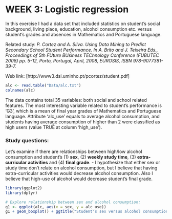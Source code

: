 # WEEK 3: Logistic regression

In this exercise I had a data set that included statistics on student's social background, living place, education, alcohol consumption etc. versus student's grades and absences in Mathematics and Portuguese language.

Related study: *P. Cortez and A. Silva. Using Data Mining to Predict Secondary School Student Performance. In A. Brito and J. Teixeira Eds., Proceedings of 5th FUture BUsiness TEChnology Conference (FUBUTEC 2008) pp. 5-12, Porto, Portugal, April, 2008, EUROSIS, ISBN 978-9077381-39-7.*

Web link: [http://www3.dsi.uminho.pt/pcortez/student.pdf]


```r
alc <- read.table("Data/alc.txt")
colnames(alc)
```

The data contains total 35 variables: both social and school related features. The most interesting variable related to student's performance is 'G3', which is a mean of final year grades of Mathematics and Portuguese language. Attribute 'alc_use' equals to average alcohol consumption, and students having average consumption of higher than 2 were classified as high users (value TRUE at column 'high_use').



### Study questions:

Let's examine if there are relationships between high/low alcohol consumption and student's (1) **sex**, (2) **weekly study time**, (3) **extra-curricular activities** and (4) **final grade**.
- I hypothesize that either sex or study time don't relate on alcohol consumption, but I believe that having extra-curricular activities would decrease alcohol consumption. Also I believe that high-use of alcohol would decrease student's final grade.


```r
library(ggplot2)
library(dplyr)
```

```r
# Explore relationship between sex and alcohol consumption:
g1 <- ggplot(alc, aes(x = sex, y = alc_use))
g1 + geom_boxplot() + ggtitle("Student's sex versus alcohol consumption")
```


